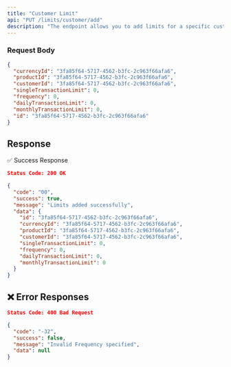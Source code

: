 ```yaml
---
title: "Customer Limit"
api: "PUT /limits/customer/add"
description: "The endpoint allows you to add limits for a specific customer..."
---
```



### **Request Body**

```json
{
  "currencyId": "3fa85f64-5717-4562-b3fc-2c963f66afa6",
  "productId": "3fa85f64-5717-4562-b3fc-2c963f66afa6",
  "customerId": "3fa85f64-5717-4562-b3fc-2c963f66afa6",
  "singleTransactionLimit": 0,
  "frequency": 0,
  "dailyTransactionLimit": 0,
  "monthlyTransactionLimit": 0,
  "id": "3fa85f64-5717-4562-b3fc-2c963f66afa6"
}


```
## Response
✅ Success Response
```json
Status Code: 200 OK

{
  "code": "00",
  "success": true,
  "message": "Limits added successfully",
  "data": {
    "id": "3fa85f64-5717-4562-b3fc-2c963f66afa6",
    "currencyId": "3fa85f64-5717-4562-b3fc-2c963f66afa6",
    "productId": "3fa85f64-5717-4562-b3fc-2c963f66afa6",
    "customerId": "3fa85f64-5717-4562-b3fc-2c963f66afa6",
    "singleTransactionLimit": 0,
    "frequency": 0,
    "dailyTransactionLimit": 0,
    "monthlyTransactionLimit": 0
  }
}
```

## ❌ Error Responses
```json
Status Code: 400 Bad Request

{
  "code": "-32",
  "success": false,
  "message": "Invalid Frequency specified",
  "data": null
}